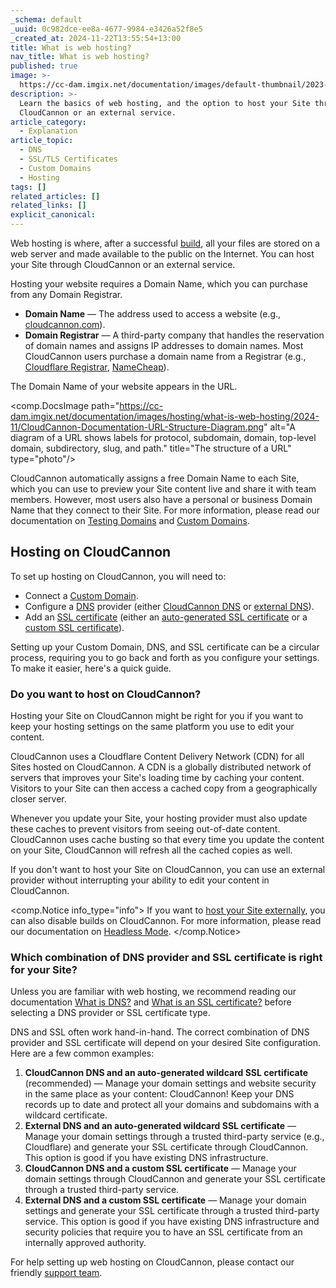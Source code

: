 ```yaml
---
_schema: default
_uuid: 0c982dce-ee8a-4677-9984-e3426a52f8e5
_created_at: 2024-11-22T13:55:54+13:00
title: What is web hosting?
nav_title: What is web hosting?
published: true
image: >-
  https://cc-dam.imgix.net/documentation/images/default-thumbnail/2023-Q4/CloudCannon-Documentation-Thumbnail.png
description: >-
  Learn the basics of web hosting, and the option to host your Site through
  CloudCannon or an external service.
article_category:
  - Explanation
article_topic:
  - DNS
  - SSL/TLS Certificates
  - Custom Domains
  - Hosting
tags: []
related_articles: []
related_links: []
explicit_canonical:
---
```

Web hosting is where, after a successful [build](/documentation/articles/what-is-a-site-build/), all your files are stored on a web server and made available to the public on the Internet. You can host your Site through CloudCannon or an external service.

Hosting your website requires a Domain Name, which you can purchase from any Domain Registrar.

* **Domain Name** — The address used to access a website (e.g., [cloudcannon.com](https://cloudcannon.com/)).
* **Domain Registrar** — A third-party company that handles the reservation of domain names and assigns IP addresses to domain names. Most CloudCannon users purchase a domain name from a Registrar (e.g., [Cloudflare Registrar](https://www.cloudflare.com/en-gb/products/registrar/), [NameCheap](https://www.namecheap.com/)).

The Domain Name of your website appears in the URL.

<comp.DocsImage path="https://cc-dam.imgix.net/documentation/images/hosting/what-is-web-hosting/2024-11/CloudCannon-Documentation-URL-Structure-Diagram.png" alt="A diagram of a URL shows labels for protocol, subdomain, domain, top-level domain, subdirectory, slug, and path." title="The structure of a URL" type="photo"/>

CloudCannon automatically assigns a free Domain Name to each Site, which you can use to preview your Site content live and share it with team members. However, most users also have a personal or business Domain Name that they connect to their Site. For more information, please read our documentation on [Testing Domains](/documentation/articles/testing-domain/) and [Custom Domains](/documentation/articles/what-is-a-custom-domain/).

## Hosting on CloudCannon

To set up hosting on CloudCannon, you will need to:

* Connect a [Custom Domain](/documentation/articles/what-is-a-custom-domain/).
* Configure a [DNS](/documentation/articles/what-is-dns/) provider (either [CloudCannon DNS](/documentation/articles/configure-cloudcannon-dns) or [external DNS](/documentation/articles/configure-external-dns/)).
* Add an [SSL certificate](/documentation/articles/what-is-an-ssl-certificate/) (either an [auto-generated SSL certificate](/documentation/articles/https-support-for-your-sites-hosted-on-cloudcannon/) or a [custom SSL certificate](/documentation/articles/add-a-custom-ssl-certificate/)).

Setting up your Custom Domain, DNS, and SSL certificate can be a circular process, requiring you to go back and forth as you configure your settings. To make it easier, here's a quick guide.

### Do you want to host on CloudCannon?

Hosting your Site on CloudCannon might be right for you if you want to keep your hosting settings on the same platform you use to edit your content.

CloudCannon uses a Cloudflare Content Delivery Network (CDN) for all Sites hosted on CloudCannon. A CDN is a globally distributed network of servers that improves your Site's loading time by caching your content. Visitors to your Site can then access a cached copy from a geographically closer server.

Whenever you update your Site, your hosting provider must also update these caches to prevent visitors from seeing out-of-date content. CloudCannon uses cache busting so that every time you update the content on your Site, CloudCannon will refresh all the cached copies as well.

If you don't want to host your Site on CloudCannon, you can use an external provider without interrupting your ability to edit your content in CloudCannon.

<comp.Notice info_type="info">
  If you want to [host your Site externally](/documentation/articles/what-is-external-hosting/), you can also disable builds on CloudCannon. For more information, please read our documentation on [Headless Mode](/documentation/articles/what-is-headless-mode/).
</comp.Notice>

### Which combination of DNS provider and SSL certificate is right for your Site?

Unless you are familiar with web hosting, we recommend reading our documentation [What is DNS?](/documentation/articles/what-is-dns/) and [What is an SSL certificate?](/documentation/articles/what-is-an-ssl-certificate/) before selecting a DNS provider or SSL certificate type.

DNS and SSL often work hand-in-hand. The correct combination of DNS provider and SSL certificate will depend on your desired Site configuration. Here are a few common examples:

1. **CloudCannon DNS and an auto-generated wildcard SSL certificate** (recommended) — Manage your domain settings and website security in the same place as your content: CloudCannon! Keep your DNS records up to date and protect all your domains and subdomains with a wildcard certificate.
2. **External DNS and an auto-generated wildcard SSL certificate** — Manage your domain settings through a trusted third-party service (e.g., Cloudflare) and generate your SSL certificate through CloudCannon. This option is good if you have existing DNS infrastructure.
3. **CloudCannon DNS and a custom SSL certificate** — Manage your domain settings through CloudCannon and generate your SSL certificate through a trusted third-party service.
4. **External DNS and a custom SSL certificate** — Manage your domain settings and generate your SSL certificate through a trusted third-party service. This option is good if you have existing DNS infrastructure and security policies that require you to have an SSL certificate from an internally approved authority.

For help setting up web hosting on CloudCannon, please contact our friendly [support team](/support/).